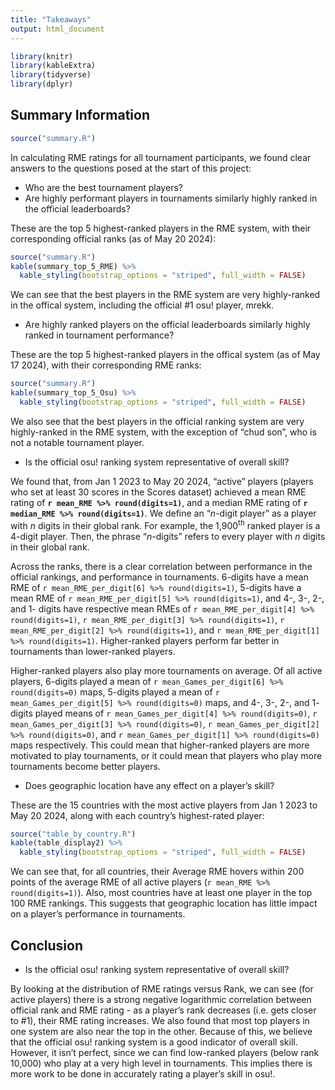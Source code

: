 ```yaml
---
title: "Takeaways"
output: html_document
---
```

```r
library(knitr)
library(kableExtra)
library(tidyverse)
library(dplyr)
```

## Summary Information
```r
source("summary.R")
```
In calculating RME ratings for all tournament participants, we found clear answers to the questions posed at the start of this project:

- Who are the best tournament players?
- Are highly performant players in tournaments similarly highly ranked in the official leaderboards?

These are the top 5 highest-ranked players in the RME system, with their corresponding official ranks (as of May 20 2024):
```r
source("summary.R")
kable(summary_top_5_RME) %>%
  kable_styling(bootstrap_options = "striped", full_width = FALSE)
```
We can see that the best players in the RME system are very highly-ranked in the offical system, including the official #1 osu! player, mrekk.

- Are highly ranked players on the official leaderboards similarly highly ranked in tournament performance?

These are the top 5 highest-ranked players in the offical system (as of May 17 2024), with their corresponding RME ranks:
```r
source("summary.R")
kable(summary_top_5_Osu) %>%
  kable_styling(bootstrap_options = "striped", full_width = FALSE)
```
We also see that the best players in the official ranking system are very highly-ranked in the RME system, with the exception of "chud son", who is not a notable tournament player.

- Is the official osu! ranking system representative of overall skill?

We found that, from Jan 1 2023 to May 20 2024, "active" players (players who set at least 30 scores in the Scores dataset) achieved a mean RME rating of **`r mean_RME %>% round(digits=1)`**, and a median RME rating of **`r median_RME %>% round(digits=1)`**. We define an "*n*-digit player" as a player with *n* digits in their global rank. For example, the 1,900^th^ ranked player is a 4-digit player. Then, the phrase "*n*-digits" refers to every player with *n* digits in their global rank. 

Across the ranks, there is a clear correlation between performance in the official rankings, and performance in tournaments. 6-digits have a mean RME of `r mean_RME_per_digit[6] %>% round(digits=1)`, 5-digits have a mean RME of `r mean_RME_per_digit[5] %>% round(digits=1)`, and 4-, 3-, 2-, and 1- digits have respective mean RMEs of `r mean_RME_per_digit[4] %>% round(digits=1)`, `r mean_RME_per_digit[3] %>% round(digits=1)`, `r mean_RME_per_digit[2] %>% round(digits=1)`, and `r mean_RME_per_digit[1] %>% round(digits=1)`. Higher-ranked players perform far better in tournaments than lower-ranked players. 

Higher-ranked players also play more tournaments on average. Of all active players, 6-digits played a mean of `r mean_Games_per_digit[6] %>% round(digits=0)` maps, 5-digits played a mean of `r mean_Games_per_digit[5] %>% round(digits=0)` maps, and 4-, 3-, 2-, and 1- digits played means of `r mean_Games_per_digit[4] %>% round(digits=0)`, `r mean_Games_per_digit[3] %>% round(digits=0)`, `r mean_Games_per_digit[2] %>% round(digits=0)`, and `r mean_Games_per_digit[1] %>% round(digits=0)` maps respectively. This could mean that higher-ranked players are more motivated to play tournaments, or it could mean that players who play more tournaments become better players.


- Does geographic location have any effect on a player's skill?

These are the 15 countries with the most active players from Jan 1 2023 to May 20 2024, along with each country's highest-rated player:
```r
source("table_by_country.R")
kable(table_display2) %>%
  kable_styling(bootstrap_options = "striped", full_width = FALSE)
```

We can see that, for all countries, their Average RME hovers within 200 points of the average RME of all active players (`r mean_RME %>% round(digits=1)`). Also, most countries have at least one player in the top 100 RME rankings. This suggests that geographic location has little impact on a player's performance in tournaments.

## Conclusion

- Is the official osu! ranking system representative of overall skill?

By looking at the distribution of RME ratings versus Rank, we can see (for active players) there is a strong negative logarithmic correlation between official rank and RME rating - as a player's rank decreases (i.e. gets closer to #1), their RME rating increases. We also found that most top players in one system are also near the top in the other. Because of this, we believe that the official osu! ranking system is a good indicator of overall skill. However, it isn't perfect, since we can find low-ranked players (below rank 10,000) who play at a very high level in tournaments. This implies there is more work to be done in accurately rating a player's skill in osu!.